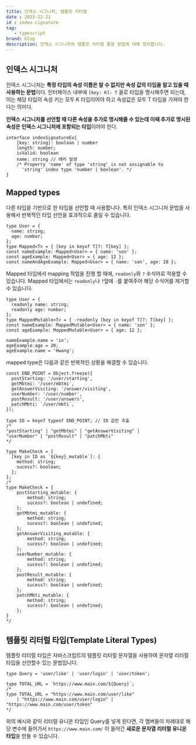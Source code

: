 ```yaml
---
title: 인덱스 시그니처, 템플릿 리터럴
date : 2023-12-21
id : index-cignature
tag: 
   - typescript
brand: blog
description: 인덱스 시그니처와 템플릿 리터럴 활용 방법에 대해 정리합니다.
---
```

## 인덱스 시그니처

인덱스 시그니처는 **특정 타입의 속성 이름은 알 수 없지만 속성 값의 타입을 알고 있을 때 사용하는 문법**이다. 인터페이스 내부에 `[key: K]: T` 꼴로 타입을 명시해주면 되는데, 이는 해당 타입의 속성 키는 모두 K 타입이어야 하고 속성값은 모두 T 타입을 가져야 한다는 의미다. 

**인덱스 시그니처를 선언할 때 다른 속성을 추가로 명시해줄 수 있는데 이때 추가로 명시된 속성은 인덱스 시그니처에 포함되는 타입**이어야 한다. 

```tsx
interface indexSignatureEx{
	[key: string]: boolean | number
	length: number;
	isValid: boolean
	name: string // 에러 발생
	/* Property 'name' of type 'string' is not assignable to 
	  'string' index type 'number | boolean'. */
} 
```

## Mapped types

다른 타입을 기반으로 한 타입을 선언할 때 사용합니다. 특히 인덱스 시그니처 문법을 사용해서 반복적인 타입 선언을 효과적으로 줄일 수 있습니다. 

```tsx
type User = {
  name: string;
  age: number;
};
type Mapped<T> = { [key in keyof T]?: T[key] };
const nameExample: Mapped<User> = { name: 'son' };
const ageExample: Mapped<User> = { age: 12 };
const nameAndAgeExample: Mapped<User> = { name: 'son', age: 28 };

```

Mapped 타입에서 mapping 작업을 진행 할 때에, `readonly`와 `?` 수식어로 적용할 수 있습니다. Mapped 타입에서는 `readonly`나 `?`앞에  `-`를 붙여주어 해당 수식어를 제거할 수 있습니다. 

```tsx
type User = {
  readonly name: string;
  readonly age: number;
};
type MappedMutable<T> = { -readonly [key in keyof T]?: T[key] };
const nameExample: MappedMutable<User> = { name: 'son' };
const ageExample: MappedMutable<User> = { age: 12 };

nameExample.name = 'in';
ageExample.age = 20;
ageExample.name = 'Hwang';
```

mapped type은 다음과 같은 반복적인 상황을 해결할 수 있습니다. 

```tsx
const END_POINT = Object.freeze({
  postStarting: '/user/starting',
  getMbtmi: '/user/mbtmi',
  getAnswerVisiting: '/answer/visiting',
  userNumber: '/user/number',
  postResult: '/user/answers',
  patchMbti: `/user/mbti`,
});

type ID = keyof typeof END_POINT; // ID 값만 추출
/*
"postStarting" | "getMbtmi" | "getAnswerVisiting" | 
"userNumber" | "postResult" | "patchMbti"
*/

type MakeCheck = {
  [key in ID as `${key}_mutable`]: {
    method: string;
    sucess?: boolean;
  };
};
/*
type MakeCheck = {
    postStarting_mutable: {
        method: string;
        sucess?: boolean | undefined;
    };
    getMbtmi_mutable: {
        method: string;
        sucess?: boolean | undefined;
    };
    getAnswerVisiting_mutable: {
        method: string;
        sucess?: boolean | undefined;
    };
    userNumber_mutable: {
        method: string;
        sucess?: boolean | undefined;
    };
    postResult_mutable: {
        method: string;
        sucess?: boolean | undefined;
    };
    patchMbti_mutable: {
        method: string;
        sucess?: boolean | undefined;
    };
}
*/
```

## 템플릿 리터럴 타입(Template Literal Types)

템플릿 리터럴 타입은 자바스크립트의 템플릿 리터럴 문자열을 사용하여 문자열 리터럴 타입을 선언할수 있는 문법입니다. 

```tsx
type Query = 'user/like' | 'user/login' | 'user/token';

type TOTAL_URL = `https://www.main.com/${Query}`;
/*
type TOTAL_URL = "https://www.main.com/user/like" 
	| "https://www.main.com/user/login" | "https://www.main.com/user/token"
*/
```

위의 예시와 같이  리터럴 유니온 타입인 Query를 넣게 된다면,  각 멤버들이 차례대로 해당 변수에 들어가서 `https://www.main.com/` 이 들어간 **새로운 문자열 리터럴 유니온 타입**을 만들 수 있습니다.